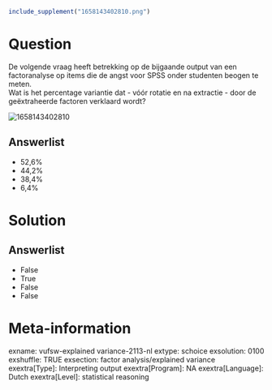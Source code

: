 ```r
include_supplement("1658143402810.png")
```

Question
========
De volgende vraag heeft betrekking op de bijgaande output van een
factoranalyse op items die de angst voor SPSS onder studenten beogen te
meten.  
Wat is het percentage variantie dat - vóór rotatie en na extractie -
door de geëxtraheerde factoren verklaard wordt?  
  
<img src="1658143402810.png" class="fr-fic fr-dii enlargeimage tvcss_2"
alt="1658143402810" />

Answerlist
----------
* 52,6%
* 44,2%
* 38,4%
* 6,4%

Solution
========










Answerlist
----------
* False
* True
* False
* False

Meta-information
================
exname: vufsw-explained variance-2113-nl
extype: schoice
exsolution: 0100
exshuffle: TRUE
exsection: factor analysis/explained variance
exextra[Type]:  Interpreting output
exextra[Program]: NA
exextra[Language]: Dutch
exextra[Level]: statistical reasoning

